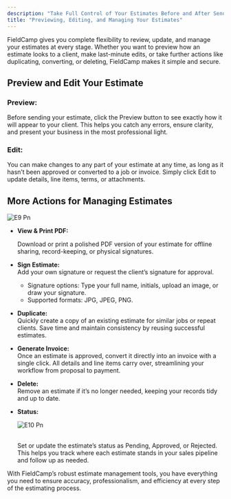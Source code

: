 ```yaml
---
description: "Take Full Control of Your Estimates Before and After Sending"
title: "Previewing, Editing, and Managing Your Estimates"
---
```


FieldCamp gives you complete flexibility to review, update, and manage your estimates at every stage. Whether you want to preview how an estimate looks to a client, make last-minute edits, or take further actions like duplicating, converting, or deleting, FieldCamp makes it simple and secure.

## Preview and Edit Your Estimate

### Preview:

Before sending your estimate, click the Preview button to see exactly how it will appear to your client. This helps you catch any errors, ensure clarity, and present your business in the most professional light.

### Edit:

You can make changes to any part of your estimate at any time, as long as it hasn’t been approved or converted to a job or invoice. Simply click Edit to update details, line items, terms, or attachments.

## More Actions for Managing Estimates

![E9 Pn](/images/E9.png)

- **View & Print PDF:**

  Download or print a polished PDF version of your estimate for offline sharing, record-keeping, or physical signatures.
- **Sign Estimate:**\
  Add your own signature or request the client’s signature for approval.
  - Signature options: Type your full name, initials, upload an image, or draw your signature.
  - Supported formats: JPG, JPEG, PNG.
- **Duplicate:**\
  Quickly create a copy of an existing estimate for similar jobs or repeat clients. Save time and maintain consistency by reusing successful estimates.
- **Generate Invoice:**\
  Once an estimate is approved, convert it directly into an invoice with a single click. All details and line items carry over, streamlining your workflow from proposal to payment.
- **Delete:**\
  Remove an estimate if it’s no longer needed, keeping your records tidy and up to date.
- **Status:**

  ![E10 Pn](/images/E10.png)

  \
  Set or update the estimate’s status as Pending, Approved, or Rejected. This helps you track where each estimate stands in your sales pipeline and follow up as needed.

With FieldCamp’s robust estimate management tools, you have everything you need to ensure accuracy, professionalism, and efficiency at every step of the estimating process.